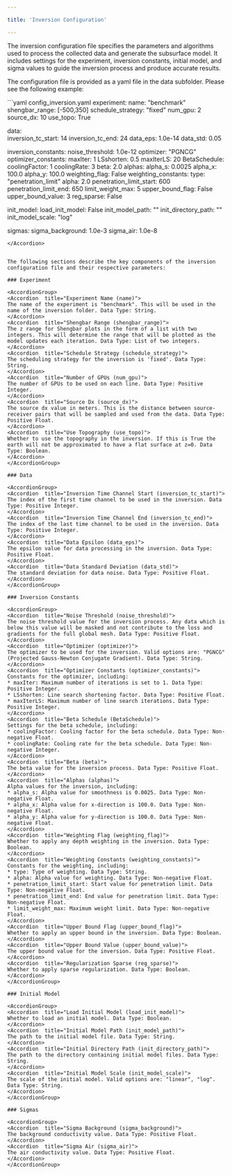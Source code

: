 ```yaml
---

title: 'Inversion Configuration'

---
```


The inversion configuration file specifies the parameters and algorithms used to process the collected data and generate the subsurface model. It includes settings for the experiment, inversion constants, initial model, and sigma values to guide the inversion process and produce accurate results.


The configuration file is provided as a yaml file in the data subfolder. Please see the following example: 

<Accordion title="Example Inversion Configuration File:">
  ```yaml config_inversion.yaml
  experiment: 
    name: "benchmark"
    shengbar_range: [-500,350]
    schedule_strategy: "fixed"
    num_gpu: 2
    source_dx: 10
    use_topo: True
  
  data:  
    inversion_tc_start: 14
    inversion_tc_end: 24
    data_eps: 1.0e-14
    data_std: 0.05

  inversion_constants:
    noise_threshold: 1.0e-12
    optimizer: "PGNCG"
    optimizer_constants:
      maxIter: 1
      LSshorten: 0.5
      maxIterLS: 20
    BetaSchedule:
      coolingFactor: 1
      coolingRate: 3
    beta: 2.0
    alphas: 
      alpha_s: 0.0025
      alpha_x: 100.0
      alpha_y: 100.0
    weighting_flag: False
    weighting_constants:
      type: "penetration_limit"
      alpha: 2.0
      penetration_limit_start: 600
      penetration_limit_end: 650
      limit_weight_max: 5
    upper_bound_flag: False
    upper_bound_value: 3 
    reg_sparse: False

  init_model: 
    load_init_model: False
    init_model_path: ""
    init_directory_path: ""
    init_model_scale: "log"

  sigmas:
    sigma_background: 1.0e-3
    sigma_air: 1.0e-8

  ```
</Accordion>


The following sections describe the key components of the inversion configuration file and their respective parameters:

### Experiment

<AccordionGroup>
  <Accordion  title="Experiment Name (name)">
  The name of the experiment is "benchmark". This will be used in the name of the inversion folder. Data Type: String.
  </Accordion>
  <Accordion  title="Shengbar Range (shengbar_range)">
  The z range for Shengbar plots in the form of a list with two integers. This will determine the range that will be plotted as the model updates each iteration. Data Type: List of two integers.
  </Accordion>
  <Accordion  title="Schedule Strategy (schedule_strategy)">
  The scheduling strategy for the inversion is 'fixed'. Data Type: String.
  </Accordion>
  <Accordion  title="Number of GPUs (num_gpu)">
  The number of GPUs to be used on each line. Data Type: Positive Integer.
  </Accordion>
  <Accordion  title="Source Dx (source_dx)">
  The source dx value in meters. This is the distance between source-receiver pairs that will be sampled and used from the data. Data Type: Positive Float.
  </Accordion>
  <Accordion  title="Use Topography (use_topo)">
  Whether to use the topography in the inversion. If this is True the earth will not be approximated to have a flat surface at z=0. Data Type: Boolean.
  </Accordion>
</AccordionGroup>

### Data

<AccordionGroup>
  <Accordion  title="Inversion Time Channel Start (inversion_tc_start)">
  The index of the first time channel to be used in the inversion. Data Type: Positive Integer.
  </Accordion>
  <Accordion  title="Inversion Time Channel End (inversion_tc_end)">
  The index of the last time channel to be used in the inversion. Data Type: Positive Integer.
  </Accordion>
  <Accordion  title="Data Epsilon (data_eps)">
  The epsilon value for data processing in the inversion. Data Type: Positive Float.
  </Accordion>
  <Accordion  title="Data Standard Deviation (data_std)">
  The standard deviation for data noise. Data Type: Positive Float.
  </Accordion>
</AccordionGroup>

### Inversion Constants

<AccordionGroup>
  <Accordion  title="Noise Threshold (noise_threshold)">
  The noise threshold value for the inversion process. Any data which is below this value will be masked and not contribute to the loss and gradients for the full global mesh. Data Type: Positive Float.
  </Accordion>
  <Accordion  title="Optimizer (optimizer)">
  The optimizer to be used for the inversion. Valid options are: "PGNCG" (Projected Gauss-Newton Conjugate Gradient). Data Type: String.
  </Accordion>
  <Accordion  title="Optimizer Constants (optimizer_constants)">
  Constants for the optimizer, including:
  * maxIter: Maximum number of iterations is set to 1. Data Type: Positive Integer.
  * LSshorten: Line search shortening factor. Data Type: Positive Float.
  * maxIterLS: Maximum number of line search iterations. Data Type: Positive Integer.
  </Accordion>
  <Accordion  title="Beta Schedule (BetaSchedule)">
  Settings for the beta schedule, including:
  * coolingFactor: Cooling factor for the beta schedule. Data Type: Non-negative Float.
  * coolingRate: Cooling rate for the beta schedule. Data Type: Non-negative Integer.
  </Accordion>
  <Accordion  title="Beta (beta)">
  The beta value for the inversion process. Data Type: Positive Float.
  </Accordion>
  <Accordion  title="Alphas (alphas)">
  Alpha values for the inversion, including:
  * alpha_s: Alpha value for smoothness is 0.0025. Data Type: Non-negative Float.
  * alpha_x: Alpha value for x-direction is 100.0. Data Type: Non-negative Float.
  * alpha_y: Alpha value for y-direction is 100.0. Data Type: Non-negative Float.
  </Accordion>
  <Accordion  title="Weighting Flag (weighting_flag)">
  Whether to apply any depth weighting in the inversion. Data Type: Boolean.
  </Accordion>
  <Accordion  title="Weighting Constants (weighting_constants)">
  Constants for the weighting, including:
  * type: Type of weighting. Data Type: String.
  * alpha: Alpha value for weighting. Data Type: Non-negative Float.
  * penetration_limit_start: Start value for penetration limit. Data Type: Non-negative Float.
  * penetration_limit_end: End value for penetration limit. Data Type: Non-negative Float.
  * limit_weight_max: Maximum weight limit. Data Type: Non-negative Float.
  </Accordion>
  <Accordion  title="Upper Bound Flag (upper_bound_flag)">
  Whether to apply an upper bound in the inversion. Data Type: Boolean.
  </Accordion>
  <Accordion  title="Upper Bound Value (upper_bound_value)">
  The upper bound value for the inversion. Data Type: Positive Float.
  </Accordion>
  <Accordion  title="Regularization Sparse (reg_sparse)">
  Whether to apply sparse regularization. Data Type: Boolean.
  </Accordion>
</AccordionGroup>

### Initial Model

<AccordionGroup>
  <Accordion  title="Load Initial Model (load_init_model)">
  Whether to load an initial model. Data Type: Boolean.
  </Accordion>
  <Accordion  title="Initial Model Path (init_model_path)">
  The path to the initial model file. Data Type: String.
  </Accordion>
  <Accordion  title="Initial Directory Path (init_directory_path)">
  The path to the directory containing initial model files. Data Type: String.
  </Accordion>
  <Accordion  title="Initial Model Scale (init_model_scale)">
  The scale of the initial model. Valid options are: "linear", "log". Data Type: String.
  </Accordion>
</AccordionGroup>

### Sigmas

<AccordionGroup>
  <Accordion  title="Sigma Background (sigma_background)">
  The background conductivity value. Data Type: Positive Float.
  </Accordion>
  <Accordion  title="Sigma Air (sigma_air)">
  The air conductivity value. Data Type: Positive Float.
  </Accordion>
</AccordionGroup>
